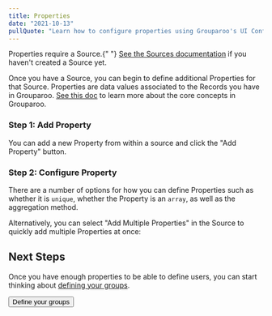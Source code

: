 ```yaml
---
title: Properties
date: "2021-10-13"
pullQuote: "Learn how to configure properties using Grouparoo's UI Config."
---
```


<Alert variant="warning">
  <p className="mb-0">
    Properties require a Source.{" "}
    <a href="/docs/config/sources">See the Sources documentation</a> if you
    haven't created a Source yet.
  </p>
</Alert>

Once you have a Source, you can begin to define additional Properties for that Source. Properties are data values associated to the Records you have in Grouparoo. [See this doc](/docs/getting-started/product-concepts) to learn more about the core concepts in Grouparoo.

### Step 1: Add Property

You can add a new Property from within a source and click the "Add Property" button.

<ImageInBrowserFrame
  centered
  alt="UI Config: Add Property"
  src="/images/docs/guides/config/property--01-add.png"
  width={1014}
  height={800}
/>

### Step 2: Configure Property

There are a number of options for how you can define Properties such as whether it is `unique`, whether the Property is an `array`, as well as the aggregation method.

<ImageInBrowserFrame
  centered
  alt="UI Config: Configure Property"
  src="/images/docs/guides/config/property--02-configure.png"
  width={1029}
  height={800}
/>

Alternatively, you can select "Add Multiple Properties" in the Source to quickly add multiple Properties at once:

<ImageInBrowserFrame
  centered
  alt="UI Config: Configure Property"
  src="/images/docs/guides/config/property--02-configure-multiple.png"
  width={1400}
  height={800}
/>

<GeneratedConfigFile
  configDir="properties"
  docPath="/docs/config/code-config/properties"
/>

## Next Steps

Once you have enough properties to be able to define users, you can start thinking about [defining your groups](/docs/config/groups).

<Button href="/docs/config/groups" variant="outline-primary">
  Define your groups
</Button>
